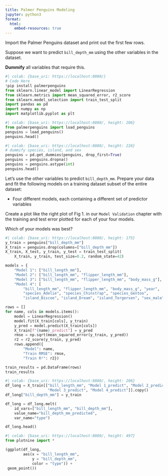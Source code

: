 ```yaml
---
title: Palmer Penguins Modeling
jupyter: python3
format:
  html:
    embed-resources: true
---
```



Import the Palmer Penguins dataset and print out the first few rows.

Suppose we want to predict `bill_depth_mm` using the other variables in the dataset.

**Dummify** all variables that require this.


```python
#| colab: {base_uri: https://localhost:8080/}
# Code Here
!pip install palmerpenguins
from sklearn.linear_model import LinearRegression
from sklearn.metrics import mean_squared_error, r2_score
from sklearn.model_selection import train_test_split
import pandas as pd
import numpy as np
import matplotlib.pyplot as plt
```

```python
#| colab: {base_uri: https://localhost:8080/, height: 206}
from palmerpenguins import load_penguins
penguins = load_penguins()
penguins.head()
```

```python
#| colab: {base_uri: https://localhost:8080/, height: 226}
# dummify species, island, and sex
penguins = pd.get_dummies(penguins, drop_first=True)
penguins = penguins.dropna()
penguins = penguins.astype(int)
penguins.head()
```

Let's use the other variables to predict `bill_depth_mm`. Prepare your data and fit the following models on a training dataset subset of the entire dataset:

* Four different models, each containing a different set of predictor variables

Create a plot like the right plot of Fig 1. in our `Model Validation` chapter with the training and test error plotted for each of your four models.

Which of your models was best?

```python
#| colab: {base_uri: https://localhost:8080/, height: 175}
y_train = penguins["bill_depth_mm"]
X_train = penguins.drop(columns=["bill_depth_mm"])
X_train, X_test, y_train, y_test = train_test_split(
    X_train, y_train, test_size=0.2, random_state=42)

models = {
    "Model 1": ["bill_length_mm"],
    "Model 2": ["bill_length_mm", "flipper_length_mm"],
    "Model 3": ["bill_length_mm", "flipper_length_mm", "body_mass_g"],
    "Model 4": [
        "bill_length_mm", "flipper_length_mm", "body_mass_g", "year",
        "species_Adelie", "species_Chinstrap", "species_Gentoo",
        "island_Biscoe", "island_Dream", "island_Torgersen", "sex_male"]}

rows = []
for name, cols in models.items():
    model = LinearRegression()
    model.fit(X_train[cols], y_train)
    y_pred = model.predict(X_train[cols])
    X_train[f"{name}_predict"] = y_pred
    rmse = np.sqrt(mean_squared_error(y_train, y_pred))
    r2 = r2_score(y_train, y_pred)
    rows.append({
        "Model": name,
        "Train RMSE": rmse,
        "Train R²": r2})

train_results = pd.DataFrame(rows)
train_results


```

```python
#| colab: {base_uri: https://localhost:8080/, height: 206}
df_long = X_train[["bill_length_mm", "Model 1_predict", "Model 2_predict",
                   "Model 3_predict", "Model 4_predict"]].copy()
df_long["bill_depth_mm"] = y_train

df_long = df_long.melt(
    id_vars=["bill_length_mm", "bill_depth_mm"],
    value_name="bill_depth_mm_predicted",
    var_name="type")

df_long.head()
```

```python
#| colab: {base_uri: https://localhost:8080/, height: 497}
from plotnine import *

(ggplot(df_long,
        aes(x = "bill_length_mm",
            y = "bill_depth_mm",
            color = "type")) +
 geom_point())
```

